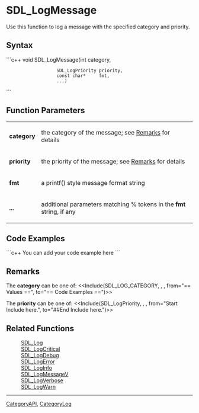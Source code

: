 <!-- pragma section-numbers off -->
<!-- pragma camelcase off -->

= SDL_LogMessage =
Use this function to log a message with the specified category and priority.


== Syntax ==
```c++
void SDL_LogMessage(int             category,
                    SDL_LogPriority priority,
                    const char*     fmt,
                    ...)
```

== Function Parameters ==
{|
|'''category'''
|the category of the message; see [[#category|Remarks]] for details
|-
|'''priority'''
|the priority of the message; see [[#priority|Remarks]] for details
|-
|'''fmt'''
|a printf() style message format string
|-
|'''...'''
|additional parameters matching % tokens in the '''fmt''' string, if any
|}

== Code Examples ==
```c++
You can add your code example here
```

== Remarks ==
<span id="category"></span>
The '''category''' can be one of:
<<Include(SDL_LOG_CATEGORY, , , from="== Values ==", to="== Code Examples ==")>>

<span id="priority"></span>
The '''priority''' can be one of:
<<Include(SDL_LogPriority, , , from="Start Include here.", to="##End Include here.")>>

== Related Functions ==
:[[SDL_Log]]
:[[SDL_LogCritical]]
:[[SDL_LogDebug]]
:[[SDL_LogError]]
:[[SDL_LogInfo]]
:[[SDL_LogMessageV]]
:[[SDL_LogVerbose]]
:[[SDL_LogWarn]]

----
[[CategoryAPI]], [[CategoryLog]]

